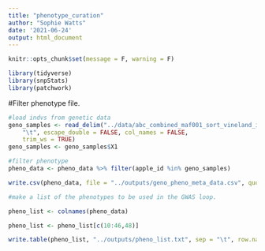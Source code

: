 ```yaml
---
title: "phenotype_curation"
author: "Sophie Watts"
date: '2021-06-24'
output: html_document
---
```


```r
knitr::opts_chunk$set(message = F, warning = F)

library(tidyverse)
library(snpStats)
library(patchwork)
```

#Filter phenotype file.

```r

#load indvs from genetic data
geno_samples <- read_delim("../data/abc_combined_maf001_sort_vineland_imputed_pheno_hetero90_maf001.nosex", 
    "\t", escape_double = FALSE, col_names = FALSE, 
    trim_ws = TRUE)
geno_samples <- geno_samples$X1

#filter phenotype
pheno_data <- pheno_data %>% filter(apple_id %in% geno_samples)

write.csv(pheno_data, file = "../outputs/geno_pheno_meta_data.csv", quote = F, row.names = F)

#make a list of the phenotypes to be used in the GWAS loop.

pheno_list <- colnames(pheno_data)

pheno_list <- pheno_list[c(10:46,48)]

write.table(pheno_list, "../outputs/pheno_list.txt", sep = "\t", row.names = F, col.names = F, quote = F)

```

